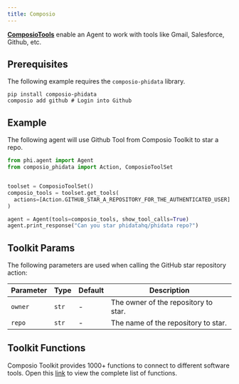 ```yaml
---
title: Composio
---
```


[**ComposioTools**](https://docs.composio.dev/framework/phidata) enable an Agent to work with tools like Gmail, Salesforce, Github, etc.

## Prerequisites

The following example requires the `composio-phidata` library.

```shell
pip install composio-phidata
composio add github # Login into Github
```

## Example

The following agent will use Github Tool from Composio Toolkit to star a repo.

```python cookbook/tools/composio_tools.py
from phi.agent import Agent
from composio_phidata import Action, ComposioToolSet


toolset = ComposioToolSet()
composio_tools = toolset.get_tools(
  actions=[Action.GITHUB_STAR_A_REPOSITORY_FOR_THE_AUTHENTICATED_USER]
)

agent = Agent(tools=composio_tools, show_tool_calls=True)
agent.print_response("Can you star phidatahq/phidata repo?")
```

## Toolkit Params

The following parameters are used when calling the GitHub star repository action:

| Parameter | Type | Default | Description |
|-----------|------|---------|-------------|
| `owner` | `str` | - | The owner of the repository to star. |
| `repo` | `str` | - | The name of the repository to star. |

## Toolkit Functions

Composio Toolkit provides 1000+ functions to connect to different software tools.
Open this [link](https://composio.dev/tools) to view the complete list of functions.
